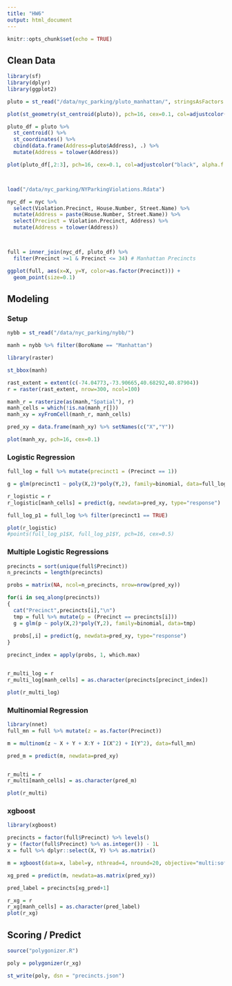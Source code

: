 ```yaml
---
title: "HW6"
output: html_document
---
```


```r
knitr::opts_chunk$set(echo = TRUE)
```

## Clean Data

```r
library(sf)
library(dplyr)
library(ggplot2)

pluto = st_read("/data/nyc_parking/pluto_manhattan/", stringsAsFactors = FALSE, quiet = TRUE)

plot(st_geometry(st_centroid(pluto)), pch=16, cex=0.1, col=adjustcolor("black", alpha.f = 0.1))

pluto_df = pluto %>% 
  st_centroid() %>% 
  st_coordinates() %>% 
  cbind(data.frame(Address=pluto$Address), .) %>%
  mutate(Address = tolower(Address))

plot(pluto_df[,2:3], pch=16, cex=0.1, col=adjustcolor("black", alpha.f = 0.1), asp=1)



load("/data/nyc_parking/NYParkingViolations.Rdata")

nyc_df = nyc %>%
  select(Violation.Precinct, House.Number, Street.Name) %>%
  mutate(Address = paste(House.Number, Street.Name)) %>%
  select(Precinct = Violation.Precinct, Address) %>%
  mutate(Address = tolower(Address))



full = inner_join(nyc_df, pluto_df) %>% 
  filter(Precinct >=1 & Precinct <= 34) # Manhattan Precincts

ggplot(full, aes(x=X, y=Y, color=as.factor(Precinct))) +
  geom_point(size=0.1)
```


## Modeling

### Setup

```r
nybb = st_read("/data/nyc_parking/nybb/")

manh = nybb %>% filter(BoroName == "Manhattan")

library(raster)

st_bbox(manh)

rast_extent = extent(c(-74.04773,-73.90665,40.68292,40.87904))
r = raster(rast_extent, nrow=300, ncol=100)

manh_r = rasterize(as(manh,"Spatial"), r)
manh_cells = which(!is.na(manh_r[]))
manh_xy = xyFromCell(manh_r, manh_cells)

pred_xy = data.frame(manh_xy) %>% setNames(c("X","Y"))

plot(manh_xy, pch=16, cex=0.1)
```


### Logistic Regression

```r
full_log = full %>% mutate(precinct1 = (Precinct == 1)) 

g = glm(precinct1 ~ poly(X,2)*poly(Y,2), family=binomial, data=full_log)

r_logistic = r
r_logistic[manh_cells] = predict(g, newdata=pred_xy, type="response")

full_log_p1 = full_log %>% filter(precinct1 == TRUE)

plot(r_logistic)
#points(full_log_p1$X, full_log_p1$Y, pch=16, cex=0.5)
```

### Multiple Logistic Regressions

```r
precincts = sort(unique(full$Precinct))
n_precincts = length(precincts)

probs = matrix(NA, ncol=n_precincts, nrow=nrow(pred_xy))

for(i in seq_along(precincts))
{
  cat("Precinct",precincts[i],"\n")
  tmp = full %>% mutate(p = (Precinct == precincts[i])) 
  g = glm(p ~ poly(X,2)*poly(Y,2), family=binomial, data=tmp)
  
  probs[,i] = predict(g, newdata=pred_xy, type="response")
}

precinct_index = apply(probs, 1, which.max)


r_multi_log = r
r_multi_log[manh_cells] = as.character(precincts[precinct_index])

plot(r_multi_log)

```

### Multinomial Regression

```r
library(nnet)
full_mn = full %>% mutate(z = as.factor(Precinct))

m = multinom(z ~ X + Y + X:Y + I(X^2) + I(Y^2), data=full_mn)

pred_m = predict(m, newdata=pred_xy)


r_multi = r
r_multi[manh_cells] = as.character(pred_m)

plot(r_multi)
```


### xgboost

```r
library(xgboost)

precincts = factor(full$Precinct) %>% levels()
y = (factor(full$Precinct) %>% as.integer()) - 1L
x = full %>% dplyr::select(X, Y) %>% as.matrix()

m = xgboost(data=x, label=y, nthread=4, nround=20, objective="multi:softmax", num_class=length(precincts))

xg_pred = predict(m, newdata=as.matrix(pred_xy))

pred_label = precincts[xg_pred+1]

r_xg = r
r_xg[manh_cells] = as.character(pred_label)
plot(r_xg)
```


## Scoring / Predict

```r
source("polygonizer.R")

poly = polygonizer(r_xg)

st_write(poly, dsn = "precincts.json")
```
